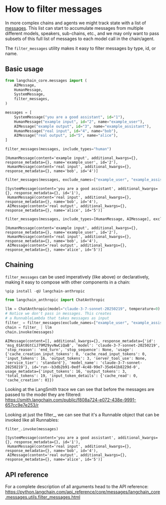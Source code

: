 # How to filter messages

In more complex chains and agents we might track state with a list of [messages](/oss/python/concepts/messages/). This list can start to accumulate messages from multiple different models, speakers, sub-chains, etc., and we may only want to pass subsets of this full list of messages to each model call in the chain/agent.

The `filter_messages` utility makes it easy to filter messages by type, id, or name.

## Basic usage


```python
from langchain_core.messages import (
    AIMessage,
    HumanMessage,
    SystemMessage,
    filter_messages,
)

messages = [
    SystemMessage("you are a good assistant", id="1"),
    HumanMessage("example input", id="2", name="example_user"),
    AIMessage("example output", id="3", name="example_assistant"),
    HumanMessage("real input", id="4", name="bob"),
    AIMessage("real output", id="5", name="alice"),
]

filter_messages(messages, include_types="human")
```



```output
[HumanMessage(content='example input', additional_kwargs={}, response_metadata={}, name='example_user', id='2'),
 HumanMessage(content='real input', additional_kwargs={}, response_metadata={}, name='bob', id='4')]
```



```python
filter_messages(messages, exclude_names=["example_user", "example_assistant"])
```



```output
[SystemMessage(content='you are a good assistant', additional_kwargs={}, response_metadata={}, id='1'),
 HumanMessage(content='real input', additional_kwargs={}, response_metadata={}, name='bob', id='4'),
 AIMessage(content='real output', additional_kwargs={}, response_metadata={}, name='alice', id='5')]
```



```python
filter_messages(messages, include_types=[HumanMessage, AIMessage], exclude_ids=["3"])
```



```output
[HumanMessage(content='example input', additional_kwargs={}, response_metadata={}, name='example_user', id='2'),
 HumanMessage(content='real input', additional_kwargs={}, response_metadata={}, name='bob', id='4'),
 AIMessage(content='real output', additional_kwargs={}, response_metadata={}, name='alice', id='5')]
```


## Chaining

`filter_messages` can be used imperatively (like above) or declaratively, making it easy to compose with other components in a chain:


```python
%pip install -qU langchain-anthropic
```


```python
from langchain_anthropic import ChatAnthropic

llm = ChatAnthropic(model="claude-3-7-sonnet-20250219", temperature=0)
# Notice we don't pass in messages. This creates
# a RunnableLambda that takes messages as input
filter_ = filter_messages(exclude_names=["example_user", "example_assistant"])
chain = filter_ | llm
chain.invoke(messages)
```



```output
AIMessage(content=[], additional_kwargs={}, response_metadata={'id': 'msg_01At8GtCiJ79M29yvNwCiQaB', 'model': 'claude-3-7-sonnet-20250219', 'stop_reason': 'end_turn', 'stop_sequence': None, 'usage': {'cache_creation_input_tokens': 0, 'cache_read_input_tokens': 0, 'input_tokens': 16, 'output_tokens': 3, 'server_tool_use': None, 'service_tier': 'standard'}, 'model_name': 'claude-3-7-sonnet-20250219'}, id='run--b3db2b91-0edf-4c48-99e7-35e641b8229d-0', usage_metadata={'input_tokens': 16, 'output_tokens': 3, 'total_tokens': 19, 'input_token_details': {'cache_read': 0, 'cache_creation': 0}})
```


Looking at the LangSmith trace we can see that before the messages are passed to the model they are filtered: https://smith.langchain.com/public/f808a724-e072-438e-9991-657cc9e7e253/r

Looking at just the filter_, we can see that it's a Runnable object that can be invoked like all Runnables:


```python
filter_.invoke(messages)
```



```output
[SystemMessage(content='you are a good assistant', additional_kwargs={}, response_metadata={}, id='1'),
 HumanMessage(content='real input', additional_kwargs={}, response_metadata={}, name='bob', id='4'),
 AIMessage(content='real output', additional_kwargs={}, response_metadata={}, name='alice', id='5')]
```


## API reference

For a complete description of all arguments head to the API reference: https://python.langchain.com/api_reference/core/messages/langchain_core.messages.utils.filter_messages.html
